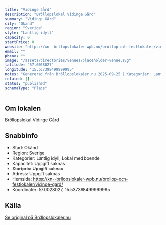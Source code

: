 ```yaml
---
title: "Vidinge Gård"
description: "Bröllopslokal Vidinge Gård"
summary: "Vidinge Gård"
city: "Okänd"
region: "Sverige"
style: "Lantlig idyll"
capacity: 0
startPrice: 0
website: "https://xn--brllopslokaler-wpb.nu/brollop-och-festlokaler/vidinge-gard/"
email: ""
phone: ""
image: "/assets/directories/venues/placeholder-venue.svg"
latitude: "57.0028027"
longitude: "15.537398499999995"
notes: "Genererad från Bröllopslokaler.nu 2025-09-25 | Kategorier: Lantlig idyll, Lokal med boende"
related: []
status: "published"
schemaType: "Place"
---
```


## Om lokalen

Bröllopslokal Vidinge Gård

## Snabbinfo

- Stad: Okänd
- Region: Sverige
- Kategorier: Lantlig idyll, Lokal med boende
- Kapacitet: Uppgift saknas
- Startpris: Uppgift saknas
- Adress: Uppgift saknas
- Hemsida: https://xn--brllopslokaler-wpb.nu/brollop-och-festlokaler/vidinge-gard/
- Koordinater: 57.0028027, 15.537398499999995

## Källa

[Se original på Bröllopslokaler.nu](https://xn--brllopslokaler-wpb.nu/brollop-och-festlokaler/vidinge-gard/)
